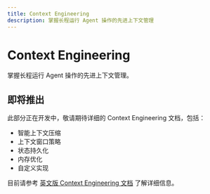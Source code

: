 ```yaml
---
title: Context Engineering
description: 掌握长程运行 Agent 操作的先进上下文管理
---
```


# Context Engineering

掌握长程运行 Agent 操作的先进上下文管理。

## 即将推出

此部分正在开发中，敬请期待详细的 Context Engineering 文档，包括：

- 智能上下文压缩
- 上下文窗口策略
- 状态持久化
- 内存优化
- 自定义实现

目前请参考 [英文版 Context Engineering 文档](/guide/advanced/context-engineering) 了解详细信息。
